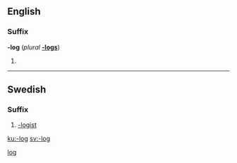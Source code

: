 ==English==

===Suffix===
'''-log''' (''plural'' '''[[-logs]]''')

# {{US}} {{alternative spelling of|[[-logue#English|-logue]]}}

[[Category:English suffixes|log]]

----

==Swedish==

===Suffix===
{{infl|sv|suffix|definite singular|-logen|indefinite plural|-loger|definite plural|-logerna}}

# [[-logist]]

[[ku:-log]]
[[sv:-log]]